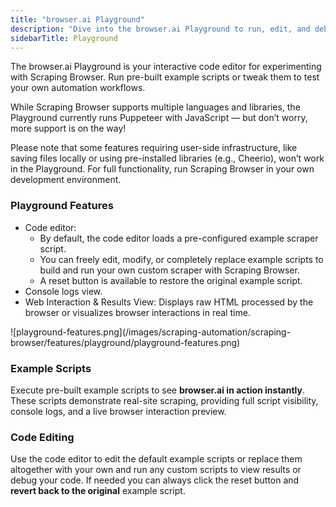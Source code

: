 ```yaml
---
title: "browser.ai Playground"
description: "Dive into the browser.ai Playground to run, edit, and debug your scraping scripts in real time. Monitor live logs, browser interactions, and execution flow effortlessly. Currently supports Puppeteer and JavaScript for seamless testing."
sidebarTitle: Playground
---
```


The browser.ai Playground is your interactive code editor for experimenting with Scraping Browser. Run pre-built example scripts or tweak them to test your own automation workflows.

While Scraping Browser supports multiple languages and libraries, the Playground currently runs Puppeteer with JavaScript — but don’t worry, more support is on the way!

Please note that some features requiring user-side infrastructure, like saving files locally or using pre-installed libraries (e.g., Cheerio), won’t work in the Playground. For full functionality, run Scraping Browser in your own development environment.

### Playground Features
- Code editor:
    - By default, the code editor loads a pre-configured example scraper script.
    - You can freely edit, modify, or completely replace example scripts to build and run your own custom scraper with Scraping Browser.
    - A reset button is available to restore the original example script.
- Console logs view.
- Web Interaction & Results View: Displays raw HTML processed by the browser or visualizes browser interactions in real time.

<Frame>
  ![playground-features.png](/images/scraping-automation/scraping-browser/features/playground/playground-features.png)
</Frame>

### Example Scripts

Execute pre-built example scripts to see **browser.ai in action instantly**. These scripts demonstrate real-site scraping, providing full script visibility, console logs, and a live browser interaction preview.

### Code Editing

Use the code editor to edit the default example scripts or replace them altogether with your own and run any custom scripts to view results or debug your code.
If needed you can always click the reset button and **revert back to the original** example script.